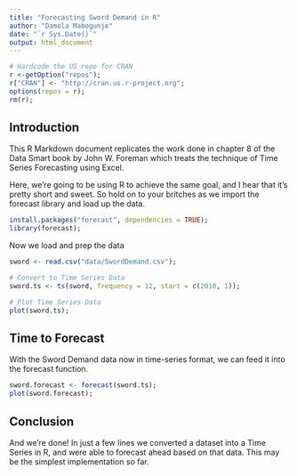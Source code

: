 ```yaml
---
title: "Forecasting Sword Demand in R"
author: "Damola Mabogunje"
date: "`r Sys.Date()`"
output: html_document
---
```


```r
# Hardcode the US repo for CRAN
r <-getOption("repos");
r["CRAN"] <- "http://cran.us.r-project.org";
options(repos = r);
rm(r);
```

## Introduction

This R Markdown document replicates the work done in chapter 8 of the Data Smart book by John W. Foreman which treats the technique of Time Series Forecasting using Excel. 

Here, we're going to be using R to achieve the same goal, and I hear that it's pretty short and sweet. So hold on to your britches as we import the forecast library and load up the data.

```r

install.packages("forecast", dependencies = TRUE);
library(forecast);

```

Now we load and prep the data

```r

sword <- read.csv("data/SwordDemand.csv");

# Convert to Time Series Data
sword.ts <- ts(sword, frequency = 12, start = c(2010, 1));

# Plot Time Series Data
plot(sword.ts);

```

## Time to Forecast

With the Sword Demand data now in time-series format, we can feed it into the forecast function.

```r

sword.forecast <- forecast(sword.ts);
plot(sword.forecast);

```

## Conclusion

And we're done! In just a few lines we converted a dataset into a Time Series in R, and were able to forecast ahead based on that data. This may be the simplest implementation so far.
